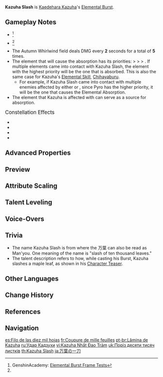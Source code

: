 {{Talent Infobox
|image         = Talent Kazuha Slash.png
|character     = Kaedehara Kazuha
|type          = Elemental Burst
|info          = The signature technique of Kazuha's self-styled bladework &mdash; a single slash that strikes with the force of the first winds of autumn, dealing {{Color|[[AoE]] Anemo DMG}}.<br />The blade's passage will leave behind a field named "Autumn Whirlwind" that periodically deals {{Color|AoE Anemo DMG}} to opponents within its range.<br /><br />'''[[Elemental Absorption]]'''<br />If Autumn Whirlwind comes into contact with {{Hydro}}/<wbr>{{Pyro}}/<wbr>{{Cryo}}/<wbr>{{Electro}}, it will deal additional elemental DMG of that type.<br />Elemental Absorption may only occur once per use.
|utility1      = Elemental Absorption
|utility2      = AoE
|utility3      = Effects Retained Character Fallen
|energyCost    = 60
|CD            = 15s
|duration      = 8s
|attr1         = Slashing DMG
|value1        = 262%–558%
|attr2         = DoT
|value2        = 120%–255%
|attr3         = Additional Elemental DMG
|value3        = 36%–77%
|scale_att1    = ATK
}}
{{Description|"I see eternity go by in an instant, the autumns of many years from a single leaf. Thus I shall slice this maple in a flash, and ask a question of the ages."}}
'''Kazuha Slash''' is [[Kaedehara Kazuha]]'s [[Elemental Burst]].

==Gameplay Notes==
* {{TalentNote|energy frame|7}}<ref name="Genshin Academy burst info sheet">GenshinAcademy: [https://docs.google.com/spreadsheets/d/1iLUT8Tafwih3RZbNlA59w6-x5NQdgPvsMc86b7W92DQ/edit#gid=0 Elemental Burst Frame Tests]</ref>
* {{TalentNote|cooldown frame|1}}<ref name="Genshin Academy burst info sheet" />
* The Autumn Whirlwind field deals DMG every '''2''' seconds for a total of '''5''' times.
* The element that will cause the absorption has its priorities: {{Pyro}} > {{Hydro}} > {{Electro}} > {{Cryo}}. If multiple elements came into contact with Kazuha Slash, the element with the highest priority will be the one that is absorbed. This is also the same case for Kazuha's [[Elemental Skill]], [[Chihayaburu]].
** For example, if Kazuha Slash came into contact with multiple enemies affected by either {{Pyro}} or {{Electro}}, since Pyro has the higher priority, it will be the one that causes the Elemental Absorption.
* The element that Kazuha is affected with can serve as a source for absorption.

;<big>Constellation Effects</big>
* {{TalentNote|constellation|1|Scarlet Hills|Resets the cooldown of [[Chihayaburu]] upon use of Kazuha Slash.}}
* {{TalentNote|constellation|2|Yamaarashi Tailwind|Increases the [[Elemental Mastery]] of Kazuha and characters within Autumn Whirlwind by 200.}}
* {{TalentNote|constellation|5|Wisdom of Bansei}}
* {{TalentNote|constellation|6|Crimson Momiji}}

==Advanced Properties==
{{Advanced Properties
|title   = Slashing DMG
|gu      = 2U
|icdtag  = none
|poise   = 250
|impulse = Air, 250, 600

|title2   = DoT
|gu2      = 1U
|icdtag2  = none
|poise2   = 75
|impulse2 = Light, 0, 100

|title3   = Additional Elemental DMG
|gu3      = 1U
|icdtag3  = none
|poise3   = 25
|impulse3 = Light, 0, 100
}}

==Preview==
{{Preview
|file1=Kazuha Slash Preview
|caption1=Without Elemental Absorption

|file2=Kazuha Slash Absorption Preview
|caption2=With Elemental Absorption (Pyro)
}}
{{Clr}}

==Attribute Scaling==
{{Talent Scaling
|talentType=Elemental Burst
|levels=14
|order=slashingdmg,dot,additionalelementaldmg,duration,cd,energycost
|titles=Slashing DMG (%),DoT (%),Additional Elemental DMG (%),Duration,CD,Energy Cost
|slashingdmg_1=262.40
|slashingdmg_2=282.08
|slashingdmg_3=301.76
|slashingdmg_4=328.00
|slashingdmg_5=347.68
|slashingdmg_6=367.36
|slashingdmg_7=393.60
|slashingdmg_8=419.84
|slashingdmg_9=446.08
|slashingdmg_10=472.32
|slashingdmg_11=498.56
|slashingdmg_12=524.80
|slashingdmg_13=557.60
|slashingdmg_14=590.40

|dot_1=120
|dot_2=129
|dot_3=138
|dot_4=150
|dot_5=159
|dot_6=168
|dot_7=180
|dot_8=192
|dot_9=204
|dot_10=216
|dot_11=228
|dot_12=240
|dot_13=255
|dot_14=270

|additionalelementaldmg_1=36.00
|additionalelementaldmg_2=38.70
|additionalelementaldmg_3=41.40
|additionalelementaldmg_4=45.00
|additionalelementaldmg_5=47.70
|additionalelementaldmg_6=50.40
|additionalelementaldmg_7=54.00
|additionalelementaldmg_8=57.60
|additionalelementaldmg_9=61.20
|additionalelementaldmg_10=64.80
|additionalelementaldmg_11=68.40
|additionalelementaldmg_12=72.00
|additionalelementaldmg_13=76.50
|additionalelementaldmg_14=81.00

|duration=8s

|cd=15s

|energycost=60
}}

==Talent Leveling==
{{Talent Upgrade|Kaedehara Kazuha}}

==Voice-Overs==
{{Talent VO}}

==Trivia==
*The name Kazuha Slash is from {{Lang|Kazuha no Ittou|ja=万葉の一刀}} where the 万葉 can also be read as Man'you. One meaning of the name is "slash of ten thousand leaves."
*The talent description refers to how, while casting his Burst, Kazuha slashes a maple leaf, as shown in his [[Kazuha/Media|Character Teaser]].

==Other Languages==
{{Other Languages
|en      = Kazuha Slash
|zhs     = 万叶之一刀
|zhs_rm  = Wàn Yè zhī Yī Dāo
|zht     = 萬葉之一刀
|zht_rm  = Wàn Yè zhī Yī Dāo
|zh_tl   = A Slash of Ten Tousand Leaves
|ja      = 万葉の一刀
|ja_rm   = Man'you no Ittou{{Assumed}}
|ja_tl   = Slash of Ten Thousand Leaves
|ja_note = This can also be read as ''Kazuha no Ittou''.
|ko      = 카즈하의 일도
|ko_rm   = Kajeuha-ui Ildo
|ko_tl   = Slash of Kazuha
|es      = Filo de las diez mil hojas
|es_tl   = Edge of the Ten Thousand Leaves
|fr      = Coupure de mille feuilles
|fr_tl   = Strike of a Thousand Leaves
|ru      = Удар Кадзухи
|ru_tl   = Kazuha Strike
|th      = Kazuha Slash
|vi      = Kazuha Nhất Đao Trảm
|vi_tl   = Kazuha Sword Slash 
|de      = Kazuha-Schlag
|de_tl   = Kazuha-Blow
|id      = Kazuha Slash
|pt      = Lâmina de Kazuha
|pt_tl   = Kazuha Blade
|tr      = Bin Yaprak Darbesi
|tr_tl   = 
|it      = Fendente di Kazuha
|it_tl   = Kazuha's Slash
}}

==Change History==
{{Change History|1.6}}

==References==
{{Reflist}}

==Navigation==
{{Talent Navbox|Kaedehara Kazuha}}

[[es:Filo de las diez mil hojas]]
[[fr:Coupure de mille feuilles]]
[[pt-br:Lâmina de Kazuha]]
[[ru:Удар Кадзухи]]
[[vi:Kazuha Nhất Đao Trảm]]
[[uk:Поріз десяти тисяч листків]]
[[th:Kazuha Slash]]
[[ja:万葉の一刀]]